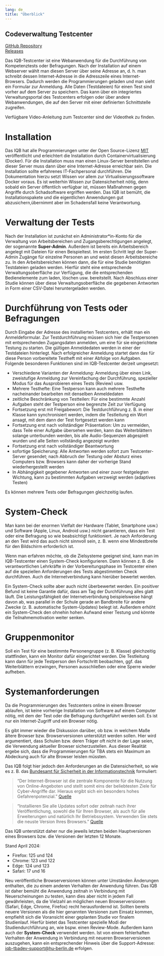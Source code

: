 ```yaml
---
lang: de
title: "Überblick"
---
```


::: {.callout-tip appearance="minimal"}
## Codeverwaltung Testcenter

[GitHub Repository](https://github.com/iqb-berlin/testcenter)<br>
[Releases](https://github.com/iqb-berlin/testcenter/releases)
:::

Das IQB-Testcenter ist eine Webanwendung für die Durchführung von Kompetenztests oder Befragungen. 
Nach der Installation auf einem Webserver wählt man diesen Server über seine Adresse an, d. h. man schreibt 
dessen Internet-Adresse in die Adresszeile eines Internet-Browsers. Dadurch werden die Programmierungen geladen 
und man sieht ein Formular zur Anmeldung. Alle Daten (Testdateien) für einen Test sind vorher auf dem Server zu speichern. 
Das kann über ein integriertes Verwaltungsportal des Testcenters erfolgen oder über andere Webanwendungen, die auf den Server mit einer definierten Schnittstelle zugreifen.

::: {.callout-note}
Verfügbare Video-Anleitung zum Testcenter sind der Videothek zu finden.
:::

# Installation

Das IQB hat alle Programmierungen unter der Open Source-Lizenz [MIT](https://opensource.org/licenses/MIT) veröffentlicht und erleichtert die Installation durch Containervirtualisierung (Docker). Für die Installation muss man einen Linux-Server bereitstellen und dieser Server muss dann über eine Internet-Adresse erreichbar sein. Die Installation sollte erfahrenes IT-Fachpersonal durchführen. Die Dokumentation hierzu setzt Wissen vor allem zur Virtualisierungssoftware Docker voraus. Es ist weiterhin Wissen zur Datensicherheit nötig, denn sobald ein Server öffentlich verfügbar ist, müssen Maßnahmen gegen Angriffe durch Schadsoftware ergriffen werden. Das IQB ist bemüht, die Installationspakete und die eigentlichen Anwendungen gut abzusichern,übernimmt aber im Schadensfall keine Verantwortung.

# Verwaltung der Tests

Nach der Installation ist zunächst ein Administrator\*in-Konto für die Verwaltung von Arbeitsbereichen und Zugangsberechtigungen angelegt, der sogenannte **Super-Admin**. Außerdem ist bereits ein Arbeitsbereich angelegt mit Dateien für einen Beispieltest. Im ersten Schritt legt der Super-Admin Zugänge für einzelne Personen an und weist diesen Arbeitsbereiche zu. In den Arbeitsbereichen können dann, die für eine Studie benötigten Testdateien geladen werden. Hierfür steht eine entsprechende Verwaltungsoberfläche zur Verfügung, die die entsprechenden Bedienelemente zum laden, löschen usw. bereitstellt. Nach Abschluss einer Studie können über diese Verwaltungsoberfläche die gegebenen Antworten in Form einer CSV-Datei heruntergeladen werden.

# Durchführung von Tests oder Befragungen

Durch Eingabe der Adresse des installierten Testcenters, erhält man ein Anmeldeformular. Zur Testdurchführung müssen sich hier die Testpersonen mit entsprechenden Zugangsdaten anmelden, um eine für sie eingerichtete Testung zu starten. Die gültigen Anmeldedaten werden in einer der Testdateien hinterlegt. Nach erfolgreicher Anmeldung startet dann das für diese Person vorbereitete Testheft mit einer Abfolge von Aufgaben. Folgende besonderen Funktionen sind im IQB-Testcenter derzeit umgesetzt:

* Verschiedene Varianten der Anmeldung: Anmeldung über einen Link, zweistufige Anmeldung zur Vereinfachung der Durchführung, 
spezieller Modus für das Ausprobieren eines Tests (Review) usw.
* Mehrere Testhefte: Eine Testperson kann auch mehrere Testhefte nacheinander bearbeiten mit denselben Anmeldedaten
* zeitliche Beschränkung von Testteilen: Für eine bestimmte Anzahl Aufgaben steht der Testperson eine begrenzte Zeit zur Verfügung
* Fortsetzung erst mit Freigabewort: Die Testdurchführung z. B. in einer Klasse kann synchronisiert werden, indem die Testleitung 
ein Wort ansagt, mit dem dann der Test fortgesetzt werden kann
* Fortsetzung erst nach vollständiger Präsentation: Um zu vermeiden, dass Teile einer Aufgabe übersehen werden, 
kann das Weiterblättern solange unterbunden werden, bis alle Audio-Sequenzen abgespielt wurden und alle Seiten vollständig angezeigt wurden
* Fortsetzung erst nach vollständiger Beantwortung
* sofortige Speicherung: Alle Antworten werden sofort zum Testcenter-Server gesendet; 
nach Abbruch der Testung oder Absturz eines Computers bzw. Browsers kann daher der vorherige Stand wiederhergestellt werden
* In Abhängigkeit gegebener Antworten und einer zuvor festgelegten Wichtung, kann zu bestimmten Aufgaben verzweigt werden (adaptives Testen)

Es können mehrere Tests oder Befragungen gleichzeitig laufen.

# System-Check

Man kann bei der enormen Vielfalt der Hardware (Tablet, Smartphone usw.) und Software (Apple, Linux, Android usw.) nicht garantieren, dass ein Test oder eine Befragung so wie beabsichtigt funktioniert. Je nach Anforderung an den Test wird das auch nicht sinnvoll sein, z. B. wenn eine Mindestbreite für den Bildschirm erforderlich ist.

Wenn man erfahren möchte, ob die Zielsysteme geeignet sind, kann man im IQB-Testcenter einen System-Check konfigurieren. 
Dann können z. B. die verantwortlichen Lehrkräfte in der Vorbereitungsphase im Testcenter einen auf die speziellen Anforderungen des 
Tests abgestimmten Check durchführen. Auch die Internetverbindung kann hierüber bewertet werden.

Ein System-Check sollte aber auch nicht überbewertet werden. Ein positiver Befund ist keine Garantie dafür, dass am Tag der Durchführung alles glatt läuft. Die Leistungsfähigkeit der Internetverbindung beispielsweise hängt davon ab, was parallel in der Schule gerade an Bandbreite für andere Zwecke (z. B. automatische System-Updates) belegt ist. Außerdem erhöht ein System-Check den ohnehin hohen Aufwand einer Testung und könnte die Teilnahmemotivation weiter senken.

# Gruppenmonitor

Soll ein Test für eine bestimmte Personengruppe (z. B. Klasse) gleichzeitig stattfinden, kann ein Monitor dafür eingerichtet werden. 
Die Testleitung kann dann für jede Testperson den Fortschritt beobachten, ggf. das Weiterblättern erzwingen, Personen ausschließen oder eine Sperre wieder aufheben.

# Systemanforderungen

Da die Programmierungen des Testcenters online in einem Browser ablaufen, ist keine vorherige Installation von Software auf einem Computer nötig, mit dem der Test oder die Befragung durchgeführt werden soll. Es ist nur ein Internet-Zugriff und ein Browser nötig.

Es gibt immer wieder die Diskussion darüber, ob bzw. in welchem Maße ältere Browser bzw. Browserversionen unterstützt werden sollen. Hier wird argumentiert, dass Schulen bzw. deren Träger oft nicht in der Lage seien, die Verwendung aktueller Browser sicherzustellen. Aus dieser Realität ergebe sich, dass die Programmierungen für TBA stets ein Maximum an Abdeckung auch für alte Browser leisten müssten.

Das IQB folgt hier jedoch den Anforderungen an die Datensicherheit, so wie es z. B. das [Bundesamt für Sicherheit in der Informationstechnik](https://www.bsi.bund.de/) formuliert:

> "Der Internet-Browser ist die zentrale Komponente für die Nutzung von Online-Angeboten und stellt somit eins der beliebtesten Ziele für Cyber-Angriffe dar. Hieraus ergibt sich ein besonders hohes Gefahrenpotenzial." [Quelle](https://www.bsi.bund.de/DE/Themen/Verbraucherinnen-und-Verbraucher/Informationen-und-Empfehlungen/Cyber-Sicherheitsempfehlungen/Updates-Browser-Open-Source-Software/Der-Browser/der-browser_node.html)

> "Installieren Sie alle Updates sofort oder zeitnah nach ihrer Veröffentlichung, sowohl die für Ihren Browser, als auch für alle Erweiterungen und natürlich Ihr Betriebssystem. Verwenden Sie stets die neuste Version Ihres Browsers." [Quelle](https://www.bsi.bund.de/DE/Themen/Verbraucherinnen-und-Verbraucher/Informationen-und-Empfehlungen/Cyber-Sicherheitsempfehlungen/Updates-Browser-Open-Source-Software/updates-browser-open-source-software_node.html)

Das IQB unterstützt daher nur die jeweils letzten beiden Hauptversionen eines Browsers bzw. die Versionen der letzten 12 Monate. 

Stand April 2024:

* Firefox: 125 und 124
* Chrome: 123 und 122
* Edge: 124 und 123
* Safari: 17 und 16

Neu veröffentliche Browserversionen können unter Umständen Änderungen enthalten, die zu einem anderen Verhalten der Anwendung führen. Das IQB ist daher bemüht die Anwendung zeitnah in Verbindung mit Neuerscheinungen zu testen, kann dies aber nicht in jedem Fall gewährleisten, da die Vielzahl an möglichen neuen Browserversionen (Safari, Edge, Chrome, Firefox) recht herausfordernd ist. Sollten bereits neuere Versionen als die hier genannten Versionen zum Einsatz kommen, empfiehlt sich die Voransicht einer geplanten Studie vor finalem Studienlauf. Hierfür bietet das Testcenter spezielle Modi der Studiendurchführung an, wie bspw. einen Review-Mode. Außerdem kann auch der **System-Check** verwendet werden. Ist von einem fehlerhaften Verhalten der Anwendung in Verbindung mit neueren Browserversionen auszugehen, kann ein entsprechender Hinweis über die Support-Adresse: [iqb-tbadev-support@hu-berlin.de](mailto:iqb-tbadev-support@hu-berlin.de) erfolgen.

